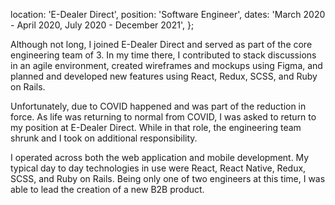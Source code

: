   location: 'E-Dealer Direct',
  position: 'Software Engineer',
  dates: 'March 2020 - April 2020, July 2020 - December 2021',
};

Although not long, I joined E-Dealer Direct and served as part of the core engineering team of 3. In my time there, I contributed to stack discussions in an agile environment, created wireframes and mockups using Figma, and planned and developed new features using React, Redux, SCSS, and Ruby on Rails.

Unfortunately, due to COVID happened and was part of the reduction in force. As life was returning to normal from COVID, I was asked to return to my position at E-Dealer Direct. While in that role, the engineering team shrunk and I took on additional responsibility.

I operated across both the web application and mobile development. My typical day to day technologies in use were React, React Native, Redux, SCSS, and Ruby on Rails. Being only one of two engineers at this time, I was able to lead the creation of a new B2B product.